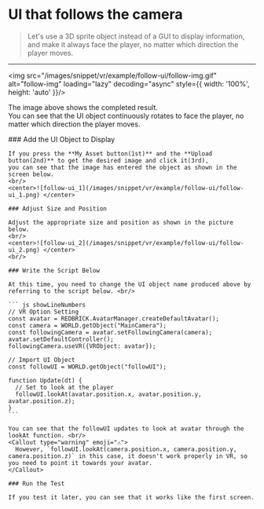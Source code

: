 
# UI that follows the camera

> Let's use a 3D sprite object instead of a GUI to display information, and make it always face the player, no matter which direction the player moves.

---

<img src="/images/snippet/vr/example/follow-ui/follow-img.gif" alt="follow-img" loading="lazy" decoding="async" style={{ width: '100%', height: 'auto' }}/>
<br/>

The image above shows the completed result. <br/>
You can see that the UI object continuously rotates to face the player, no matter which direction the player moves.

<Steps>
    ### Add the UI Object to Display

    If you press the **My Asset button(1st)** and the **Upload button(2nd)** to get the desired image and click it(3rd), 
    you can see that the image has entered the object as shown in the screen below.
    <br/>
    <center>![follow-ui_1](/images/snippet/vr/example/follow-ui/follow-ui_1.png) </center>

    ### Adjust Size and Position

    Adjust the appropriate size and position as shown in the picture below.
    <br/>
    <center>![follow-ui_2](/images/snippet/vr/example/follow-ui/follow-ui_2.png) </center>
    <br/>

    ### Write the Script Below

    At this time, you need to change the UI object name produced above by referring to the script below. <br/>

    ``` js showLineNumbers
    // VR Option Setting
    const avatar = REDBRICK.AvatarManager.createDefaultAvatar();
    const camera = WORLD.getObject("MainCamera");
    const followingCamera = avatar.setFollowingCamera(camera);
    avatar.setDefaultController();
    followingCamera.useVR({VRObject: avatar});

    // Import UI Object
    const followUI = WORLD.getObject("followUI");

    function Update(dt) {
      // Set to look at the player
      followUI.lookAt(avatar.position.x, avatar.position.y, avatar.position.z);
    }
    ```

    You can see that the followUI updates to look at avatar through the lookAt function. <br/>
    <Callout type="warning" emoji="⚠️">
      However, `followUI.lookAt(camera.position.x, camera.position.y, camera.position.z)` in this case, it doesn't work properly in VR, so you need to point it towards your avatar.
    </Callout>

    ### Run the Test

    If you test it later, you can see that it works like the first screen.

</Steps>